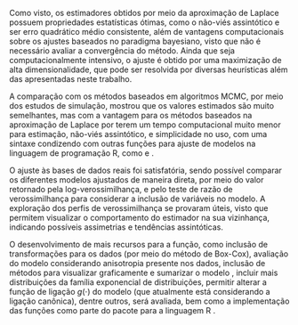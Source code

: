 Como visto, os estimadores obtidos por meio da aproximação de Laplace possuem propriedades estatísticas ótimas, como o não-viés assintótico e ser erro quadrático médio consistente, além de vantagens computacionais sobre os ajustes baseados no paradigma bayesiano, visto que não é necessário avaliar a convergência do método. Ainda que seja computacionalmente intensivo, o ajuste é obtido por uma maximização de alta dimensionalidade, que pode ser resolvida por diversas heurísticas além das apresentadas neste trabalho.

A comparação com os métodos baseados em algoritmos MCMC, por meio dos estudos de simulação, mostrou que os valores estimados são muito semelhantes, mas com a vantagem para os métodos baseados na aproximação de Laplace por terem um tempo computacional muito menor para estimação, não-viés assintótico, e simplicidade no uso, com uma sintaxe condizendo com outras funções para ajuste de modelos na linguagem de programação R, como \texttt{lm} e \texttt{glm}.

O ajuste às bases de dados reais foi satisfatória, sendo possível comparar os diferentes modelos ajustados de maneira direta, por meio do valor retornado pela log-verossimilhança, e pelo teste de razão de verossimilhança para considerar a inclusão de variáveis no modelo. A exploração dos perfis de verossimilhança se provaram úteis, visto que permitem visualizar o comportamento do estimador na sua vizinhança, indicando possíveis assimetrias e tendências assintóticas.

O desenvolvimento de mais recursos para a função, como inclusão de transformações para os dados (por meio do método de Box-Cox), avaliação do modelo considerando anisotropia presente nos dados, inclusão de métodos para visualizar graficamente e sumarizar o modelo , incluir mais distribuições da família exponencial de distribuições, permitir alterar a função de ligação $g(\cdot)$ do modelo (que atualmente está considerando a ligação canônica), dentre outros, será avaliada, bem como a implementação das funções como parte do pacote para a linguagem R \texttt{geoR}.
